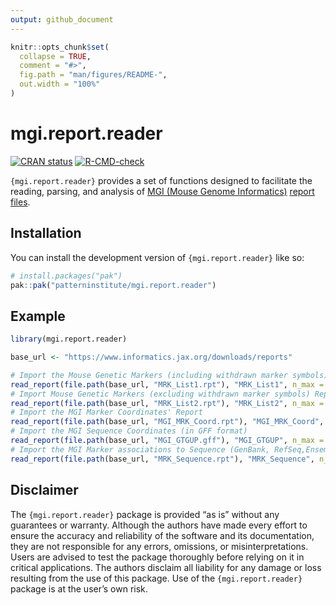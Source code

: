 ```yaml
---
output: github_document
---
```


<!-- README.md is generated from README.Rmd. Please edit that file -->

```r
knitr::opts_chunk$set(
  collapse = TRUE,
  comment = "#>",
  fig.path = "man/figures/README-",
  out.width = "100%"
)
```

# mgi.report.reader

<!-- badges: start -->
[![CRAN status](https://www.r-pkg.org/badges/version/mgi.report.reader)](https://CRAN.R-project.org/package=mgi.report.reader)
[![R-CMD-check](https://github.com/patterninstitute/mgi.report.reader/actions/workflows/R-CMD-check.yaml/badge.svg)](https://github.com/patterninstitute/mgi.report.reader/actions/workflows/R-CMD-check.yaml)
<!-- badges: end -->

`{mgi.report.reader}` provides a set of functions designed to facilitate the
reading, parsing, and analysis of [MGI (Mouse Genome
Informatics)](https://www.informatics.jax.org) [report
files](https://www.informatics.jax.org/downloads/reports/index.html).

## Installation

You can install the development version of `{mgi.report.reader}` like so:

``` r
# install.packages("pak")
pak::pak("patterninstitute/mgi.report.reader")
```

## Example

```r
library(mgi.report.reader)

base_url <- "https://www.informatics.jax.org/downloads/reports"

# Import the Mouse Genetic Markers (including withdrawn marker symbols) Report
read_report(file.path(base_url, "MRK_List1.rpt"), "MRK_List1", n_max = 10L)
# Import Mouse Genetic Markers (excluding withdrawn marker symbols) Report
read_report(file.path(base_url, "MRK_List2.rpt"), "MRK_List2", n_max = 10L)
# Import the MGI Marker Coordinates' Report
read_report(file.path(base_url, "MGI_MRK_Coord.rpt"), "MGI_MRK_Coord", n_max = 10L)
# Import the MGI Sequence Coordinates (in GFF format)
read_report(file.path(base_url, "MGI_GTGUP.gff"), "MGI_GTGUP", n_max = 10L)
# Import the MGI Marker associations to Sequence (GenBank, RefSeq,Ensembl) information
read_report(file.path(base_url, "MRK_Sequence.rpt"), "MRK_Sequence", n_max = 10L)
```


## Disclaimer

The `{mgi.report.reader}` package is provided "as is" without any guarantees or
warranty. Although the authors have made every effort to ensure the accuracy and
reliability of the software and its documentation, they are not responsible for
any errors, omissions, or misinterpretations. Users are advised to test the
package thoroughly before relying on it in critical applications. The authors
disclaim all liability for any damage or loss resulting from the use of this
package. Use of the `{mgi.report.reader}` package is at the user's own risk.

